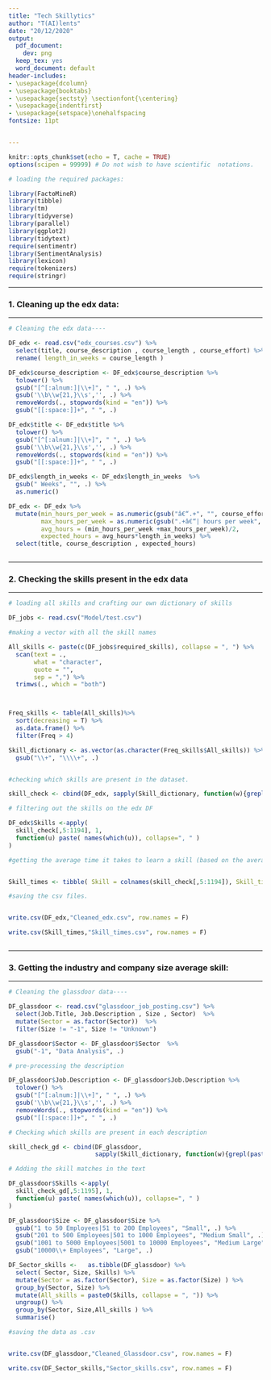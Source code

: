 ```yaml
---
title: "Tech Skillytics"
author: "T(AI)lents"
date: "20/12/2020"
output:
  pdf_document:
    dev: png
  keep_tex: yes
  word_document: default
header-includes:
- \usepackage{dcolumn}
- \usepackage{booktabs}
- \usepackage{sectsty} \sectionfont{\centering}
- \usepackage{indentfirst}
- \usepackage{setspace}\onehalfspacing
fontsize: 11pt


---
```



```r

knitr::opts_chunk$set(echo = T, cache = TRUE)
options(scipen = 99999) # Do not wish to have scientific  notations.


```


```r
# loading the required packages:

library(FactoMineR)
library(tibble)
library(tm)
library(tidyverse)
library(parallel)
library(ggplot2)
library(tidytext)
require(sentimentr)
library(SentimentAnalysis)
library(lexicon)
require(tokenizers)
require(stringr)

```



\pagebreak

\tableofcontents

\pagebreak


----

### 1. Cleaning up the edx data: 

----

```r

# Cleaning the edx data----

DF_edx <- read.csv("edx_courses.csv") %>% 
  select(title, course_description , course_length , course_effort) %>% 
  rename( length_in_weeks = course_length )

DF_edx$course_description <- DF_edx$course_description %>% 
  tolower() %>%
  gsub("[^[:alnum:]|\\+]", " ", .) %>% 
  gsub('\\b\\w{21,}\\s','', .) %>% 
  removeWords(., stopwords(kind = "en")) %>% 
  gsub("[[:space:]]+", " ", .)

DF_edx$title <- DF_edx$title %>% 
  tolower() %>%
  gsub("[^[:alnum:]|\\+]", " ", .) %>% 
  gsub('\\b\\w{21,}\\s','', .) %>% 
  removeWords(., stopwords(kind = "en")) %>% 
  gsub("[[:space:]]+", " ", .)

DF_edx$length_in_weeks <- DF_edx$length_in_weeks  %>% 
  gsub(" Weeks", "", .) %>% 
  as.numeric()

DF_edx <- DF_edx %>% 
  mutate(min_hours_per_week = as.numeric(gsub("â€“.+", "", course_effort)),
         max_hours_per_week = as.numeric(gsub(".+â€“| hours per week", "", course_effort)), 
         avg_hours = (min_hours_per_week +max_hours_per_week)/2,
         expected_hours = avg_hours*length_in_weeks) %>%
  select(title, course_description , expected_hours)



```


----

### 2. Checking the skills present in the edx data

----


```r

# loading all skills and crafting our own dictionary of skills

DF_jobs <- read.csv("Model/test.csv")

#making a vector with all the skill names

All_skills <- paste(c(DF_jobs$required_skills), collapse = ", ") %>% 
  scan(text = .,
       what = "character",
       quote = "", 
       sep = ",") %>% 
  trimws(., which = "both") 



Freq_skills <- table(All_skills)%>% 
  sort(decreasing = T) %>% 
  as.data.frame() %>% 
  filter(Freq > 4)

Skill_dictionary <- as.vector(as.character(Freq_skills$All_skills)) %>% 
  gsub("\\+", "\\\\+", .)



```


```r



#checking which skills are present in the dataset.

skill_check <- cbind(DF_edx, sapply(Skill_dictionary, function(w){grepl(paste0("\\b",w,"\\b"),DF_edx$course_description)}))

# filtering out the skills on the edx DF

DF_edx$Skills <-apply(
  skill_check[,5:1194], 1, 
  function(u) paste( names(which(u)), collapse=", " ) 
)

#getting the average time it takes to learn a skill (based on the average time of the courses that said skill appeared in)


Skill_times <- tibble( Skill = colnames(skill_check[,5:1194]), Skill_time = colSums( skill_check[,5:1194]*skill_check$expected_hours )/colSums(skill_check[,5:1194])) 


```



```r
#saving the csv files. 


write.csv(DF_edx,"Cleaned_edx.csv", row.names = F)

write.csv(Skill_times,"Skill_times.csv", row.names = F)



```



----

### 3. Getting the industry and company size average skill: 

----


```r

# Cleaning the glassdoor data----

DF_glassdoor <- read.csv("glassdoor_job_posting.csv") %>% 
  select(Job.Title, Job.Description , Size , Sector)  %>% 
  mutate(Sector = as.factor(Sector))  %>% 
  filter(Size != "-1", Size != "Unknown")

DF_glassdoor$Sector <- DF_glassdoor$Sector  %>%
  gsub("-1", "Data Analysis", .)

# pre-processing the description

DF_glassdoor$Job.Description <- DF_glassdoor$Job.Description %>% 
  tolower() %>%
  gsub("[^[:alnum:]|\\+]", " ", .) %>% 
  gsub('\\b\\w{21,}\\s','', .) %>% 
  removeWords(., stopwords(kind = "en")) %>% 
  gsub("[[:space:]]+", " ", .)

# Checking which skills are present in each description

skill_check_gd <- cbind(DF_glassdoor,
                        sapply(Skill_dictionary, function(w){grepl(paste0("\\b",w,"\\b"),DF_glassdoor$Job.Description)}))

# Adding the skill matches in the text

DF_glassdoor$Skills <-apply(
  skill_check_gd[,5:1195], 1, 
  function(u) paste( names(which(u)), collapse=", " ) 
)

DF_glassdoor$Size <- DF_glassdoor$Size %>% 
  gsub("1 to 50 Employees|51 to 200 Employees", "Small", .) %>% 
  gsub("201 to 500 Employees|501 to 1000 Employees", "Medium Small", .)%>% 
  gsub("1001 to 5000 Employees|5001 to 10000 Employees", "Medium Large", .)%>% 
  gsub("10000\\+ Employees", "Large", .)

DF_Sector_skills <-   as.tibble(DF_glassdoor) %>% 
  select( Sector, Size, Skills) %>% 
  mutate(Sector = as.factor(Sector), Size = as.factor(Size) ) %>%
  group_by(Sector, Size) %>% 
  mutate(All_skills = paste0(Skills, collapse = ", ")) %>% 
  ungroup() %>% 
  group_by(Sector, Size,All_skills ) %>% 
  summarise()


```



```r

#saving the data as .csv


write.csv(DF_glassdoor,"Cleaned_Glassdoor.csv", row.names = F)

write.csv(DF_Sector_skills,"Sector_skills.csv", row.names = F)


```





























